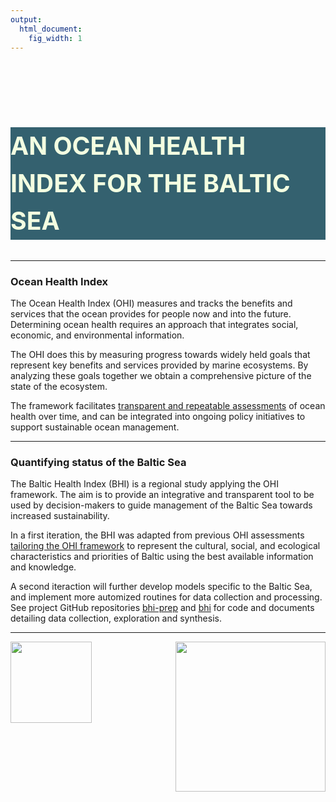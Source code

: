 ```yaml
---
output:
  html_document:
    fig_width: 1
---
```


<!-- <div class="page-lead" style="background-image:url(images/matt-hardy-6ArTTluciuA-unsplash-cropped2.png)"> -->
<div class="page-lead" style="background-image:url(images/nathan-dumlao-0tykfPL2U7w-unsplash.jpg)">
<div class="wrap page-lead-content">
<br><br><br>
<h2 style="background-color: #0d4353d4;color: #f3ffe1;line-height:60px;font-size: 280%;">  AN OCEAN HEALTH INDEX FOR THE BALTIC SEA </h2>
</div>
</div>

---

<h3 style="font-weight:bold"> Ocean Health Index </h3>

The Ocean Health Index (OHI) measures and tracks the benefits and services that the ocean provides for people now and into the future. Determining ocean health requires an approach that integrates social, economic, and environmental information.

The OHI does this by measuring progress towards widely held goals that represent key benefits and services provided by marine ecosystems. By analyzing these goals together we obtain a comprehensive picture of the state of the ecosystem.

The framework facilitates [transparent and repeatable assessments](https://www.nature.com/articles/s41559-017-0160) of ocean health over time, and can be integrated into ongoing policy initiatives to support sustainable ocean management.

---

<h3 style="font-weight:bold">  Quantifying status of the Baltic Sea </h3>

The Baltic Health Index (BHI) is a regional study applying the OHI framework. The aim is to provide an integrative and transparent tool to be used by decision-makers to guide management of the Baltic Sea towards increased sustainability.

In a first iteration, the BHI was adapted from previous OHI assessments [tailoring the OHI framework](https://peerj.com/articles/1503/) to represent the cultural, social, and ecological characteristics and priorities of Baltic using the best available information and knowledge.

A second iteraction will further develop models specific to the Baltic Sea, and implement more automized routines for data collection and  processing. See project GitHub repositories [bhi-prep](https://github.com/OHI-Science/bhi-prep) and [bhi](https://github.com/OHI-Science/bhi) for code and documents detailing data collection, exploration and synthesis.

---
<img align="right" src="images/BHI_logo_SRC.jpg" width="240px">
<img align="left" src="images/ohi_logo.png" width="130px">
